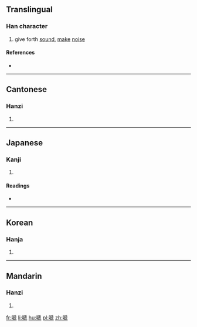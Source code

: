 ==Translingual==

===Han character===
{{Han char|rn=30|rad=口|as=10|sn=13|four=|canj=口竹卜弓 (RHYN), 口竹卜山 (RHYU)|ids=⿰[[口]][[虒]]}}

# give forth [[sound]], [[make]] [[noise]]

====References====
* {{Han ref|kx=0201.220|dkj=04035|dj=0424.160|hdz=10669.010|uh=55C1|ud=21953}}

----

==Cantonese==

===Hanzi===
{{yue-hanzi|jyut=[[tai4]]|y=tai4}}

# {{defn|lang=yue|sort=口10}}

----

==Japanese==

===Kanji===
{{ja-kanji|grade=|rs=口10}}

# {{defn|lang=ja|sort=口10}}

====Readings====
* {{ja-readings|on=[[てい]] (tei), [[だい]] (dai)|kun=[[なく]] (naku)}}

----

==Korean==

===Hanja===
{{ko-hanja|hangeul=제|rv=je|mr=che}}

# {{defn|lang=ko|sort=口10}}

----

==Mandarin==

===Hanzi===
{{cmn-hanzi|pin=[[tí]] ([[ti2]])|wg=t'i<sup>2</sup>}}

# {{defn|lang=cmn|sort=口10}}

[[fr:嗁]]
[[li:嗁]]
[[hu:嗁]]
[[pl:嗁]]
[[zh:嗁]]